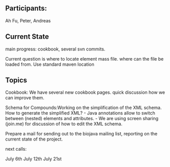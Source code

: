 ==Participants:==

Ah Fu, Peter, Andreas 

== Current State ==

main progress: cookbook, several svn commits. 

Current question is where to locate element mass file. where can the file be loaded from. Use standard maven location

== Topics ==

Cookbook: We have several new cookbook pages. quick discussion how we can improve them.

Schema for Compounds:Working on the simplification of the XML schema. How to generate the simplified XML? - Java annotations allow to switch between (nested) elements and attributes. - We are using screen sharing (join.me) for discussion of how to edit the XML schema.

Prepare a mail for sending out to the biojava mailing list, reporting on the current state of the project.

next calls:

July 6th
July 12th
July 21st